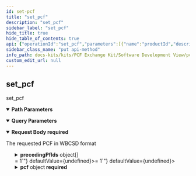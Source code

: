 ```yaml
---
id: set-pcf
title: "set_pcf"
description: "set_pcf"
sidebar_label: "set_pcf"
hide_title: true
hide_table_of_contents: true
api: {"operationId":"set_pcf","parameters":[{"name":"productId","description":"ID of the product/materiual the PCF referring to","example":"SomeProductID","in":"path","required":true,"schema":{"type":"string"}},{"name":"BPN","description":"The caller's Catena-X BusinessPartnerNumber","example":"BPN83456784L","in":"query","required":true,"schema":{"type":"string"}},{"name":"requestId","description":"ID identifying the request call (same as within original PCF request), if the PUT is responing to a call. Can be dismissed in a PCF update call.","example":"X374e9453K","in":"query","required":false,"schema":{"type":"string"}}],"requestBody":{"description":"The requested PCF in WBCSD format","required":true,"content":{"application/json":{"schema":{"description":"A Product (Carbon) Footprint represents the carbon footprint of a product with values as specified in the Catena-X PCF Rulebook in accordance with the WBCSD (World Business Council for Sustainable Development) Pathfinder framework and the technical specifications for PCF Data Exchange (Version 2.0.0) from the WBCSD/ PACT initiative.","type":"object","properties":{"id":{"description":"Mandatory: The product footprint identifier as specified in the Catena-X PCF Rulebook in accordance with the technical specifications for PCF Data Exchange (Version 2.0.0) from the WBCSD (World Business Council for Sustainable Development)/ PACT initiative.","type":"string","pattern":"^[0-9a-fA-F]{8}-[0-9a-fA-F]{4}-[0-9a-fA-F]{4}-[0-9a-fA-F]{4}-[0-9a-fA-F]{12}$"},"specVersion":{"description":"Mandatory: Version of the product footprint data specification as defined in the Catena-X PCF Rulebook in accordance with the technical specifications for PCF Data Exchange (Version 2.0.0) from the WBCSD (World Business Council for Sustainable Development)/ PACT initiative.","type":"string"},"partialFullPcf":{"description":"Mandatory: Indicator for partial or full PCF (Product Carbon Footprint) declaration as specified in the Catena-X PCF Rulebook.","type":"string","enum":["Cradle-to-gate","Cradle-to-grave"]},"precedingPfIds":{"description":"Optional: Set of preceding PCF (Product Carbon Footprint) identifiers without duplicates as specified in the Catena-X PCF Rulebook in accordance with the WBCSD (World Business Council for Sustainable Development) Pathfinder framework and the technical specifications for PCF Data Exchange (Version 2.0.0) from the WBCSD/ PACT initiative. Declared as \"optional\" in WBCSD, needs to be covered by application.","type":"array","items":{"description":"Entity for defining a preceding PCF (Product Carbon Footprint) identifier entity as specified in the Catena-X PCF Rulebook in accordance with the technical specifications for PCF Data Exchange (Version 2.0.0) from the WBCSD (World Business Council for Sustainable Development)/ PACT initiative.","type":"object","properties":{"id":{"description":"Mandatory: The product footprint identifier as specified in the Catena-X PCF Rulebook in accordance with the technical specifications for PCF Data Exchange (Version 2.0.0) from the WBCSD (World Business Council for Sustainable Development)/ PACT initiative.","type":"string","pattern":"^[0-9a-fA-F]{8}-[0-9a-fA-F]{4}-[0-9a-fA-F]{4}-[0-9a-fA-F]{4}-[0-9a-fA-F]{12}$"}},"required":["id"]},"uniqueItems":true,"minItems":1},"version":{"description":"Mandatory: Version of the product (carbon) footprint as specified in the Catena-X PCF Rulebook in accordance with the technical specifications for PCF Data Exchange (Version 2.0.0) from the WBCSD (World Business Council for Sustainable Development)/ PACT initiative. In Catena-X for example set to \"0\" per default.","type":"number","minimum":0},"created":{"description":"Mandatory: Timestamp of the creation of the Product (Carbon) Footprint as specified in the Catena-X PCF Rulebook in accordance with the technical specifications for PCF Data Exchange (Version 2.0.0) from the WBCSD (World Business Council for Sustainable Development)/ PACT initiative.","type":"string","pattern":"-?([1-9][0-9]{3,}|0[0-9]{3})-(0[1-9]|1[0-2])-(0[1-9]|[12][0-9]|3[01])T(([01][0-9]|2[0-3]):[0-5][0-9]:[0-5][0-9](\\.[0-9]+)?|(24:00:00(\\.0+)?))(Z|(\\+|-)((0[0-9]|1[0-3]):[0-5][0-9]|14:00))?"},"extWBCSD_pfStatus":{"description":"Mandatory: Status indicator of a product (carbon) footprint as specified in the technical specifications for PCF Data Exchange (Version 2.0.0) from the WBCSD (World Business Council for Sustainable Development)/ PACT initiative. WBCSD specific extension, in Catena-X for example set to \"Active\" per default.","type":"string","enum":["Active","Deprecated"]},"validityPeriodStart":{"description":"Optional: Start of interval during which the product (carbon) footprint is declared as valid as specified in the Catena-X PCF Rulebook in accordance with the technical specifications for PCF Data Exchange (Version 2.0.0) from the WBCSD (World Business Council for Sustainable Development)/ PACT initiative. If specified, the validity period start must be equal to or greater than the reference period end.","type":"string","pattern":"-?([1-9][0-9]{3,}|0[0-9]{3})-(0[1-9]|1[0-2])-(0[1-9]|[12][0-9]|3[01])T(([01][0-9]|2[0-3]):[0-5][0-9]:[0-5][0-9](\\.[0-9]+)?|(24:00:00(\\.0+)?))(Z|(\\+|-)((0[0-9]|1[0-3]):[0-5][0-9]|14:00))?"},"validityPeriodEnd":{"description":"Optional: End of interval during which the product (carbon) footprint is declared as valid as specified in the Catena-X PCF Rulebook in accordance with the technical specifications for PCF Data Exchange (Version 2.0.0) from the WBCSD (World Business Council for Sustainable Development)/ PACT initiative.","type":"string","pattern":"-?([1-9][0-9]{3,}|0[0-9]{3})-(0[1-9]|1[0-2])-(0[1-9]|[12][0-9]|3[01])T(([01][0-9]|2[0-3]):[0-5][0-9]:[0-5][0-9](\\.[0-9]+)?|(24:00:00(\\.0+)?))(Z|(\\+|-)((0[0-9]|1[0-3]):[0-5][0-9]|14:00))?"},"comment":{"description":"Optional: Additional information and instructions related to the calculation of the product (carbon) footprint as specified in the Catena-X PCF Rulebook in accordance with the technical specifications for PCF Data Exchange (Version 2.0.0) from the WBCSD (World Business Council for Sustainable Development)/ PACT initiative.","type":"string"},"companyName":{"description":"Mandatory: Name of the product (carbon) footprint data owner as specified in the Catena-X PCF Rulebook in accordance with the technical specifications for PCF Data Exchange (Version 2.0.0) from the WBCSD (World Business Council for Sustainable Development)/ PACT initiative.","type":"string","minLength":1},"companyIds":{"description":"Mandatory: Non-empty set of Uniform Resource Names (URN). Each value is supposed to uniquely identify the product (carbon) footprint data owner as specified in the Catena-X PCF Rulebook in accordance with the technical specifications for PCF Data Exchange (Version 2.0.0) from the WBCSD (World Business Council for Sustainable Development)/ PACT initiative.","type":"array","items":{"type":"string","format":"uri","description":"Characteristic for defining a company identifier in context of a product (carbon) footprint as specified in the Catena-X PCF Rulebook in accordance with the technical specifications for PCF Data Exchange (Version 2.0.0) from the WBCSD (World Business Council for Sustainable Development)/ PACT initiative."},"uniqueItems":true,"minItems":1},"productDescription":{"description":"Optional: Free-form description of the product as specified in the Catena-X PCF Rulebook in accordance with the technical specifications for PCF Data Exchange (Version 2.0.0) from the WBCSD (World Business Council for Sustainable Development)/ PACT initiative.","type":"string"},"productIds":{"description":"Mandatory: Non-empty set of product identifiers. Each value is supposed to uniquely identify the product as specified in the Catena-X PCF Rulebook in accordance with the technical specifications for PCF Data Exchange (Version 2.0.0) from the WBCSD (World Business Council for Sustainable Development)/ PACT initiative.","type":"array","items":{"type":"string","format":"uri","description":"Characteristic for defining a product identifier in context of a product (carbon) footprint as specified in the Catena-X PCF Rulebook in accordance with the technical specifications for PCF Data Exchange (Version 2.0.0) from the WBCSD (World Business Council for Sustainable Development)/ PACT initiative."},"uniqueItems":true,"minItems":1},"extWBCSD_productCodeCpc":{"description":"Mandatory: UN (United Nations) Product Classification Code (CPC - Central Classification Code) of a given product as specified the technical specifications for PCF Data Exchange (Version 2.0.0) from the WBCSD (World Business Council for Sustainable Development)/ PACT initiative. WBCSD specific extension, which will probably be declared as \"optional\" in a later WBCSD specification version. In Catena-X for example specified with default value \"011-99000\".","type":"string"},"productName":{"description":"Mandatory: Non-empty trade name of a product as specified in the Catena-X PCF Rulebook in accordance with the technical specifications for PCF Data Exchange (Version 2.0.0) from the WBCSD (World Business Council for Sustainable Development)/ PACT initiative.","type":"string","minLength":1},"pcf":{"description":"A PCF (Product Carbon Footprint) represents the carbon footprint of a product and related data as specified in the Catena-X PCF Rulebook in accordance with the technical specifications for PCF Data Exchange (Version 2.0.0) from the WBCSD (World Business Council for Sustainable Development)/ PACT initiative.","type":"object","properties":{"declaredUnit":{"description":"Mandatory: Unit of analysis of a product in context of the PCF (product carbon footprint) as specified in the Catena-X PCF Rulebook in accordance with the technical specifications for PCF Data Exchange (Version 2.0.0) from the WBCSD (World Business Council for Sustainable Development)/ PACT initiative. In Catena-X for example list of valid units includes \"piece\".","type":"string","enum":["liter","kilogram","cubic meter","kilowatt hour","megajoule","ton kilometer","square meter","piece"]},"unitaryProductAmount":{"description":"Mandatory: Amount of units contained within a product in context of the PCF (Product Carbon Footprint) as specified in the Catena-X PCF Rulebook in accordance with the technical specifications for PCF Data Exchange (Version 2.0.0) from the WBCSD (World Business Council for Sustainable Development)/ PACT initiative.","type":"number","minimum":0,"exclusiveMinimum":true},"productMassPerDeclaredUnit":{"description":"Mandatory: Mass of a product per declared unit in context of the PCF (Product Carbon Footprint) as specified in the Catena-X PCF Rulebook.","type":"number","minimum":0,"exclusiveMinimum":false},"exemptedEmissionsPercent":{"description":"Mandatory: Percentage of emissions excluded from PCF (Product Carbon Footprint) as specified in the Catena-X PCF Rulebook in accordance with the technical specifications for PCF Data Exchange (Version 2.0.0) from the WBCSD (World Business Council for Sustainable Development)/ PACT initiative.","type":"number","maximum":5,"exclusiveMaximum":false,"minimum":0,"exclusiveMinimum":false},"exemptedEmissionsDescription":{"description":"Optional: Rationale behind exclusion of specific PCF (Product Carbon Footprint) emissions as specified in the Catena-X PCF Rulebook in accordance with the technical specifications for PCF Data Exchange (Version 2.0.0) from the WBCSD (World Business Council for Sustainable Development)/ PACT initiative.","type":"string"},"boundaryProcessesDescription":{"description":"Optional: Processes attributable to each lifecycle stage as specified in the Catena-X PCF Rulebook in accordance with the technical specifications for PCF Data Exchange (Version 2.0.0) from the WBCSD (World Business Council for Sustainable Development)/ PACT initiative.","type":"string"},"geographyCountrySubdivision":{"description":"Optional: Subdivision of a country which must be an ISO 3166-2 subdivision code as specified in the Catena-X PCF Rulebook in accordance with the technical specifications for PCF Data Exchange (Version 2.0.0) from the WBCSD (World Business Council for Sustainable Development)/ PACT initiative.","type":"string","pattern":"([A-Z]{2}-[A-Z0-9]{1,3}|)"},"geographyCountry":{"description":"Optional: Two letter country code that must conform to data type ISO 3166CC as specified in the Catena-X PCF Rulebook in accordance with the technical specifications for PCF Data Exchange (Version 2.0.0) from the WBCSD (World Business Council for Sustainable Development)/ PACT initiative.","type":"string","pattern":"([A-Z]{2})"},"geographyRegionOrSubregion":{"description":"Mandatory: Region according to list as specified in the Catena-X PCF Rulebook in accordance with the technical specifications for PCF Data Exchange (Version 2.0.0) from the WBCSD (World Business Council for Sustainable Development)/ PACT initiative.","type":"string","enum":["Africa","Americas","Asia","Europe","Oceania","Australia and New Zealand","Central Asia","Eastern Asia","Eastern Europe","Latin America and the Caribbean","Melanesia","Micronesia","Northern Africa","Northern America","Northern Europe","Polynesia","South-eastern Asia","Southern Asia","Southern Europe","Sub-Saharan Africa","Western Asia","Western Europe","Global"]},"referencePeriodStart":{"description":"Mandatory: Start of time boundary for which a PCF (Product Carbon Footprint) value is considered to be representative as specified in the Catena-X PCF Rulebook in accordance with the technical specifications for PCF Data Exchange (Version 2.0.0) from the WBCSD (World Business Council for Sustainable Development)/ PACT initiative.","type":"string","pattern":"-?([1-9][0-9]{3,}|0[0-9]{3})-(0[1-9]|1[0-2])-(0[1-9]|[12][0-9]|3[01])T(([01][0-9]|2[0-3]):[0-5][0-9]:[0-5][0-9](\\.[0-9]+)?|(24:00:00(\\.0+)?))(Z|(\\+|-)((0[0-9]|1[0-3]):[0-5][0-9]|14:00))?"},"referencePeriodEnd":{"description":"Mandatory: End of time boundary for which a PCF (Product Carbon Footprint) value is considered to be representative as specified in the Catena-X PCF Rulebook in accordance with the technical specifications for PCF Data Exchange (Version 2.0.0) from the WBCSD (World Business Council for Sustainable Development)/ PACT initiative.","type":"string","pattern":"-?([1-9][0-9]{3,}|0[0-9]{3})-(0[1-9]|1[0-2])-(0[1-9]|[12][0-9]|3[01])T(([01][0-9]|2[0-3]):[0-5][0-9]:[0-5][0-9](\\.[0-9]+)?|(24:00:00(\\.0+)?))(Z|(\\+|-)((0[0-9]|1[0-3]):[0-5][0-9]|14:00))?"},"crossSectoralStandardsUsed":{"description":"Mandatory: Discloses the cross-sectoral standards applied for calculating or allocating GHG (Greenhouse Gas) emissions as specified in the Catena-X PCF Rulebook in accordance with the technical specifications for PCF Data Exchange (Version 2.0.0) from the WBCSD (World Business Council for Sustainable Development)/ PACT initiative.","type":"array","items":{"description":"Entity for defining an accounting standard used for product carbon footprint calculation as specified in the Catena-X PCF Rulebook in accordance with the technical specifications for PCF Data Exchange (Version 2.0.0) from the WBCSD (World Business Council for Sustainable Development)/ PACT initiative.","type":"object","properties":{"crossSectoralStandard":{"description":"Mandatory: Discloses a cross-sectoral standard applied for calculating or allocating GHG (Greenhouse Gas) emissions as specified in the Catena-X PCF Rulebook in accordance with the technical specifications for PCF Data Exchange (Version 2.0.0) from the WBCSD (World Business Council for Sustainable Development)/ PACT initiative.","type":"string","enum":["GHG Protocol Product standard","ISO Standard 14067","ISO Standard 14044"]}},"required":["crossSectoralStandard"]}},"productOrSectorSpecificRules":{"description":"Mandatory: Product or sector specific rules applied for calculating or allocating GHG (Greenhouse Gas) emissions, e.g. PCRs (Product Category Rules), including operators or pubishers and according rule names as specified in the Catena-X PCF Rulebook in accordance with the technical specifications for PCF Data Exchange (Version 2.0.0) from the WBCSD (World Business Council for Sustainable Development)/ PACT initiative.","type":"array","items":{"description":"Entity for defining a product or sector specific rule of a product carbon footprint as specified in the Catena-X PCF Rulebook in accordance with the technical specifications for PCF Data Exchange (Version 2.0.0) from the WBCSD (World Business Council for Sustainable Development)/ PACT initiative.","type":"object","properties":{"extWBCSD_operator":{"description":"Mandatory: Operator of PCR (Product Category Rule)/ PSR (Product Specific Rule) as specified in the technical specifications for PCF Data Exchange (Version 2.0.0) from the WBCSD (World Business Council for Sustainable Development)/ PACT initiative. WBCSD specific extension, in Catena-X for example must always be \"Other\".","type":"string","enum":["PEF","EPD International","Other"]},"productOrSectorSpecificRules":{"description":"Mandatory: Product-specific or sector-specific set of rules used for calculating or allocating GHG (Greenhouse Gas) emissions applied from the specified operator as specified in the Catena-X PCF Rulebook in accordance with the technical specifications for PCF Data Exchange (Version 2.0.0) from the WBCSD (World Business Council for Sustainable Development)/ PACT initiative.","type":"array","items":{"description":"Name of a rule applied by a specified operator as specified in the Catena-X PCF Rulebook in accordance with the technical specifications for PCF Data Exchange (Version 2.0.0) from the WBCSD (World Business Council for Sustainable Development)/ PACT initiative.","type":"object","properties":{"ruleName":{"description":"Name of a rule applied by a specific operator as specified in the Catena-X PCF Rulebook in accordance with the technical specifications for PCF Data Exchange (Version 2.0.0) from the WBCSD (World Business Council for Sustainable Development)/ PACT initiative.","type":"string","minLength":1}},"required":["ruleName"]},"uniqueItems":true,"minItems":1},"extWBCSD_otherOperatorName":{"description":"Optional: Other operator of PCR (Product Category Rule)/ PSR (Product Specific Rule) as specified in the technical specifications for PCF Data Exchange (Version 2.0.0) from the WBCSD (World Business Council for Sustainable Development)/ PACT initiative. WBCSD specific extension, in Catena-X for example specified by a default value.","type":"string","minLength":1}},"required":["extWBCSD_operator","productOrSectorSpecificRules"]},"uniqueItems":true},"extWBCSD_characterizationFactors":{"description":"Mandatory: IPCC (Intergovernmental Panel on Climate Change) version of the GWP (Global Warming Potential) characterization factors used for calculating the PCF (Product Carbon Footprint) as specified in the technical specifications for PCF Data Exchange (Version 2.0.0) from the WBCSD (World Business Council for Sustainable Development)/ PACT initiative. WBCSD specific extension, in Catena-X for example specified by default with value \"AR6\".","type":"string","enum":["AR5","AR6"]},"extWBCSD_allocationRulesDescription":{"description":"Optional: Allocation rules used and underlying reasoning in context of a product carbon footprint as specified in the technical specifications for PCF Data Exchange (Version 2.0.0) from the WBCSD (World Business Council for Sustainable Development)/ PACT initiative. WBCSD specific extension, in Catena-X for example specified by default with value \"In accordance with Catena-X PCF Rulebook\".","type":"string"},"extTFS_allocationWasteIncineration":{"description":"Mandatory: Allocation approach used for waste incineration with energy recovery as specified by the TFS (Together For Sustainability) initiative. In Catena-X for example must be specified by value \"cut-off\".","type":"string","enum":["cut-off","reverse cut-off","system expansion"]},"primaryDataShare":{"description":"Mandatory starting 2025: Share of primary data in percent as specified in the Catena-X PCF Rulebook in accordance with the technical specifications for PCF Data Exchange (Version 2.0.0) from the WBCSD (World Business Council for Sustainable Development)/ PACT initiative.","type":"number","maximum":100,"exclusiveMaximum":false,"minimum":0,"exclusiveMinimum":false},"secondaryEmissionFactorSources":{"description":"Mandatory: Emission factors used for the PCF (Product Carbon Footprint) calculation as specified in the Catena-X PCF Rulebook in accordance with the technical specifications for PCF Data Exchange (Version 2.0.0) from the WBCSD (World Business Council for Sustainable Development)/ PACT initiative.","type":"array","items":{"description":"Entitiy for defining an emission factor data source used to calculate a product carbon footprint as specified in the Catena-X PCF Rulebook in accordance with the technical specifications for PCF Data Exchange (Version 2.0.0) from the WBCSD (World Business Council for Sustainable Development)/ PACT initiative.","type":"object","properties":{"secondaryEmissionFactorSource":{"description":"Mandatory: Emission factor data source used to calculate a product carbon footprint as specified in the Catena-X PCF Rulebook in accordance with the technical specifications for PCF Data Exchange (Version 2.0.0) from the WBCSD (World Business Council for Sustainable Development)/ PACT initiative.","type":"string"}},"required":["secondaryEmissionFactorSource"]},"uniqueItems":true},"dataQualityRating":{"description":"Mandatory starting 2025: Quantitative data quality indicators of a PCF (Product Carbon Footprint) as specified in the Catena-X PCF Rulebook in accordance with the technical specifications for PCF Data Exchange (Version 2.0.0) from the WBCSD (World Business Council for Sustainable Development)/ PACT initiative.","type":"object","properties":{"coveragePercent":{"description":"Optional: Percentage of PCF (Product Carbon Footprint) included in the data quality assessment based on the >5% emissions threshold as specified in the Catena-X PCF Rulebook in accordance with the technical specifications for PCF Data Exchange (Version 2.0.0) from the WBCSD (World Business Council for Sustainable Development)/ PACT initiative. In Catena-X for example set to \"100\" per default.","type":"number","maximum":100,"exclusiveMaximum":false,"minimum":0,"exclusiveMinimum":false},"technologicalDQR":{"description":"Mandatory starting 2025: Technological representativeness of the sources used for PCF (Product Carbon Footprint) calculation based on weighted average of all inputs representing >5% of PCF emissions. Specified in the Catena-X PCF Rulebook in accordance with the technical specifications for PCF Data Exchange (Version 2.0.0) from the WBCSD (World Business Council for Sustainable Development)/ PACT initiative.","type":"number","maximum":3,"exclusiveMaximum":false,"minimum":1,"exclusiveMinimum":false},"temporalDQR":{"description":"Mandatory starting 2025: Temporal representativeness of the sources used for PCF (Product Carbon Footprint) calculation based on weighted average of all inputs representing >5% of PCF emissions. Specified in the Catena-X PCF Rulebook in accordance with the technical specifications for PCF Data Exchange (Version 2.0.0) from the WBCSD (World Business Council for Sustainable Development)/ PACT initiative.","type":"number","maximum":3,"exclusiveMaximum":false,"minimum":1,"exclusiveMinimum":false},"geographicalDQR":{"description":"Mandatory starting 2025: Geographical representativeness of the sources used for PCF (Product Carbon Footprint) calculation based on weighted average of all inputs representing >5% of PCF emissions. Specified in the Catena-X PCF Rulebook in accordance with the technical specifications for PCF Data Exchange (Version 2.0.0) from the WBCSD (World Business Council for Sustainable Development)/ PACT initiative.","type":"number","maximum":3,"exclusiveMaximum":false,"minimum":1,"exclusiveMinimum":false},"completenessDQR":{"description":"Mandatory starting 2025: Completeness of the data collected for PCF (Product Carbon Footprint) calculation based on weighted average of all inputs representing >5% of PCF emissions. Specified in the Catena-X PCF Rulebook in accordance with the technical specifications for PCF Data Exchange (Version 2.0.0) from the WBCSD (World Business Council for Sustainable Development)/ PACT initiative.","type":"number","maximum":3,"exclusiveMaximum":false,"minimum":1,"exclusiveMinimum":false},"reliabilityDQR":{"description":"Mandatory starting 2025: Reliability of the data collected for PCF (Product Carbon Footprint) calculation based on weighted average of all inputs representing >5% of PCF emissions. Specified in the Catena-X PCF Rulebook in accordance with the technical specifications for PCF Data Exchange (Version 2.0.0) from the WBCSD (World Business Council for Sustainable Development)/ PACT initiative.","type":"number","maximum":3,"exclusiveMaximum":false,"minimum":1,"exclusiveMinimum":false}}},"extWBCSD_packagingEmissionsIncluded":{"description":"Mandatory: Flag indicating whether packaging emissions are included in a PCF (Product Carbon Footprint) as specified in the technical specifications for PCF Data Exchange (Version 2.0.0) from the WBCSD (World Business Council for Sustainable Development)/ PACT initiative. WBCSD specific extension, in Catena-X for example value is \"TRUE\" per default.","type":"boolean"},"pcfExcludingBiogenic":{"description":"Mandatory: Product carbon footprint of a product excluding biogenic emissions as specified in the Catena-X PCF Rulebook in accordance with the technical specifications for PCF Data Exchange (Version 2.0.0) from the WBCSD (World Business Council for Sustainable Development)/ PACT initiative.","type":"number","minimum":0,"exclusiveMinimum":false},"pcfIncludingBiogenic":{"description":"Mandatory starting 2025: Product carbon footprint of a product including biogenic emissions as specified in the Catena-X PCF Rulebook in accordance with the technical specifications for PCF Data Exchange (Version 2.0.0) from the WBCSD (World Business Council for Sustainable Development)/ PACT initiative. Optional value in current specification version but will be mandatory in future version.","type":"number"},"fossilGhgEmissions":{"description":"Mandatory starting 2025: Emissions from combustion of fossil sources as specified in the Catena-X PCF Rulebook in accordance with the technical specifications for PCF Data Exchange (Version 2.0.0) from the WBCSD (World Business Council for Sustainable Development)/ PACT initiative. Identical to \"pcfExcludingBiogenic\", will be removed in later version.","type":"number","minimum":0,"exclusiveMinimum":false},"biogenicCarbonEmissionsOtherThanCO2":{"description":"Mandatory starting 2025: GWP (Global Warming Potential) of biogenic CO2e-emissions in production phase which contain only GHG (Greenhouse Gas) emissions other than CO2 - excludes biogenic CO2. For specification see Catena-X PCF Rulebook.","type":"number","minimum":0,"exclusiveMinimum":false},"biogenicCarbonWithdrawal":{"description":"Mandatory starting 2025: Biogenic carbon content in the product converted to CO2e as specified in the Catena-X PCF Rulebook in accordance with the technical specifications for PCF Data Exchange (Version 2.0.0) from the WBCSD (World Business Council for Sustainable Development)/ PACT initiative.","type":"number","minimum":0,"exclusiveMinimum":false},"dlucGhgEmissions":{"description":"Mandatory starting 2025: Direct land use change CO2e emissions in context of a product carbon footprint as specified in the Catena-X PCF Rulebook in accordance with the technical specifications for PCF Data Exchange (Version 2.0.0) from the WBCSD (World Business Council for Sustainable Development)/ PACT initiative.","type":"number","minimum":0,"exclusiveMinimum":false},"extTFS_luGhgEmissions":{"description":"Mandatory starting 2025: Land use CO2 emissions in context of a product carbon footprint as specified by the TFS (Together For Sustainability) initiative. TFS specific extension.","type":"number","minimum":0,"exclusiveMinimum":false},"aircraftGhgEmissions":{"description":"Mandatory starting 2025: GHG (Greenhouse Gas) emissions resulting from aircraft engine usage for the transport of the product as specified in the Catena-X PCF Rulebook in accordance with the technical specifications for PCF Data Exchange (Version 2.0.0) from the WBCSD (World Business Council for Sustainable Development)/ PACT initiative.","type":"number","minimum":0,"exclusiveMinimum":false},"extWBCSD_packagingGhgEmissions":{"description":"Optional: Emissions resulting from the packaging of the product as specified in the technical specifications for PCF Data Exchange (Version 2.0.0) from the WBCSD (World Business Council for Sustainable Development)/ PACT initiative. WBCSD specific extension, in Catena-X for example value is zero per default.","type":"number","minimum":0,"exclusiveMinimum":false},"distributionStagePcfExcludingBiogenic":{"description":"Optional: Product carbon footprint for the distribution stage of a product excluding biogenic emissions as specified in the Catena-X PCF Rulebook.","type":"number","minimum":0,"exclusiveMinimum":false},"distributionStagePcfIncludingBiogenic":{"description":"Optional: Product carbon footprint for the distribution stage of a product including biogenic emissions as specified in the Catena-X PCF Rulebook.","type":"number"},"distributionStageFossilGhgEmissions":{"description":"Optional: Emissions from the combustion of fossil sources in the distribution stage as specified in the Catena-X PCF Rulebook.","type":"number","minimum":0,"exclusiveMinimum":false},"distributionStageBiogenicCarbonEmissionsOtherThanCO2":{"description":"Optional: GWP (Global Warming Potential) of biogenic CO2e-emissions in distribution phase which contain only GHG (Greenhouse Gas) emissions other than CO2 ? excludes biogenic CO2. For specification see Catena-X PCF Rulebook.","type":"number","minimum":0,"exclusiveMinimum":false},"distributionStageBiogenicCarbonWithdrawal":{"description":"Optional: GWP (Global Warming Potential) of biogenic CO2-withdrawal in distribution stage (biogenic CO2 contained in the product) as specified in the Catena-X PCF Rulebook.","type":"number","minimum":0,"exclusiveMinimum":false},"extTFS_distributionStageDlucGhgEmissions":{"description":"Optional: Direct land use change CO2 emissions during distribution stage in context of a product carbon footprint as specified in the Catena-X PCF Rulebook. TFS specific extension.","type":"number","minimum":0,"exclusiveMinimum":false},"extTFS_distributionStageLuGhgEmissions":{"description":"Optional: Land use CO2 emissions in context of a product carbon footprint as specified by the TFS (Together For Sustainability) initiative. TFS specific extension.","type":"number","minimum":0,"exclusiveMinimum":false},"carbonContentTotal":{"description":"Mandatory starting 2025: Total carbon content per declared unit in context of a product carbon footprint as specified in the Catena-X PCF Rulebook.","type":"number","minimum":0,"exclusiveMinimum":false},"extWBCSD_fossilCarbonContent":{"description":"Optional: Fossil carbon amount embodied in a product as specified in the technical specifications for PCF Data Exchange (Version 2.0.0) from the WBCSD (World Business Council for Sustainable Development)/ PACT initiative. WBCSD specific extension, in Catena-X for example specified by a calculated value.","type":"number","minimum":0,"exclusiveMinimum":false},"carbonContentBiogenic":{"description":"Mandatory starting 2025: Biogenic carbon amount embodied in a product as specified in the Catena-X PCF Rulebook in accordance with the technical specifications for PCF Data Exchange (Version 2.0.0) from the WBCSD (World Business Council for Sustainable Development)/ PACT initiative.","type":"number","minimum":0,"exclusiveMinimum":false},"distributionStageAircraftGhgEmissions":{"description":"Optional: GHG (Greenhouse Gas) emissions for the distribution stage resulting from aircraft engine usage for the transport of the product as specified in the Catena-X PCF Rulebook in accordance with the technical specifications for PCF Data Exchange (Version 2.0.0) from the WBCSD (World Business Council for Sustainable Development)/ PACT initiative.","type":"number","minimum":0,"exclusiveMinimum":false}},"required":["declaredUnit","unitaryProductAmount","productMassPerDeclaredUnit","exemptedEmissionsPercent","geographyRegionOrSubregion","referencePeriodStart","referencePeriodEnd","crossSectoralStandardsUsed","productOrSectorSpecificRules","extWBCSD_characterizationFactors","extTFS_allocationWasteIncineration","secondaryEmissionFactorSources","extWBCSD_packagingEmissionsIncluded","pcfExcludingBiogenic"]},"pcfLegalStatement":{"description":"Optional: Option for legal statement/ disclaimer as specified in the Catena-X PCF Rulebook.","type":"string"}},"required":["id","specVersion","partialFullPcf","version","created","extWBCSD_pfStatus","companyName","companyIds","productIds","extWBCSD_productCodeCpc","productName","pcf"]}}}},"responses":{"200":{"description":""}},"description":"set_pcf","method":"put","path":"/productIds/{productId}","jsonRequestBodyExample":{"id":"string","specVersion":"string","partialFullPcf":"Cradle-to-gate","precedingPfIds":[{"id":"string"}],"version":0,"created":"string","extWBCSD_pfStatus":"Active","validityPeriodStart":"string","validityPeriodEnd":"string","comment":"string","companyName":"string","companyIds":["string"],"productDescription":"string","productIds":["string"],"extWBCSD_productCodeCpc":"string","productName":"string","pcf":{"declaredUnit":"liter","unitaryProductAmount":0,"productMassPerDeclaredUnit":0,"exemptedEmissionsPercent":0,"exemptedEmissionsDescription":"string","boundaryProcessesDescription":"string","geographyCountrySubdivision":"string","geographyCountry":"string","geographyRegionOrSubregion":"Africa","referencePeriodStart":"string","referencePeriodEnd":"string","crossSectoralStandardsUsed":[{"crossSectoralStandard":"GHG Protocol Product standard"}],"productOrSectorSpecificRules":[{"extWBCSD_operator":"PEF","productOrSectorSpecificRules":[{"ruleName":"string"}],"extWBCSD_otherOperatorName":"string"}],"extWBCSD_characterizationFactors":"AR5","extWBCSD_allocationRulesDescription":"string","extTFS_allocationWasteIncineration":"cut-off","primaryDataShare":0,"secondaryEmissionFactorSources":[{"secondaryEmissionFactorSource":"string"}],"dataQualityRating":{"coveragePercent":0,"technologicalDQR":0,"temporalDQR":0,"geographicalDQR":0,"completenessDQR":0,"reliabilityDQR":0},"extWBCSD_packagingEmissionsIncluded":true,"pcfExcludingBiogenic":0,"pcfIncludingBiogenic":0,"fossilGhgEmissions":0,"biogenicCarbonEmissionsOtherThanCO2":0,"biogenicCarbonWithdrawal":0,"dlucGhgEmissions":0,"extTFS_luGhgEmissions":0,"aircraftGhgEmissions":0,"extWBCSD_packagingGhgEmissions":0,"distributionStagePcfExcludingBiogenic":0,"distributionStagePcfIncludingBiogenic":0,"distributionStageFossilGhgEmissions":0,"distributionStageBiogenicCarbonEmissionsOtherThanCO2":0,"distributionStageBiogenicCarbonWithdrawal":0,"extTFS_distributionStageDlucGhgEmissions":0,"extTFS_distributionStageLuGhgEmissions":0,"carbonContentTotal":0,"extWBCSD_fossilCarbonContent":0,"carbonContentBiogenic":0,"distributionStageAircraftGhgEmissions":0},"pcfLegalStatement":"string"},"info":{"title":"Catena-X-pcf-request-endpoint","version":"1.0.0"},"postman":{"name":"set pcf","description":{"type":"text/plain"},"url":{"path":["productIds",":productId"],"host":["{{baseUrl}}"],"query":[{"disabled":false,"description":{"content":"(Required) The caller's Catena-X BusinessPartnerNumber","type":"text/plain"},"key":"BPN","value":""},{"disabled":false,"description":{"content":"ID identifying the request call (same as within original PCF request), if the PUT is responing to a call. Can be dismissed in a PCF update call.","type":"text/plain"},"key":"requestId","value":""}],"variable":[{"disabled":false,"description":{"content":"(Required) ID of the product/materiual the PCF referring to","type":"text/plain"},"type":"any","value":"","key":"productId"}]},"header":[{"key":"Content-Type","value":"application/json"}],"method":"PUT","body":{"mode":"raw","raw":"\"\"","options":{"raw":{"language":"json"}}}}}
sidebar_class_name: "put api-method"
info_path: docs-kits/kits/PCF Exchange Kit/Software Development View/pcf-exchange-api//catena-x-pcf-request-endpoint
custom_edit_url: null
---
```



## set_pcf



set_pcf

<details style={{"marginBottom":"1rem"}} data-collapsed={false} open={true}><summary style={{}}><strong>Path Parameters</strong></summary><div><ul><ParamsItem className={"paramsItem"} param={{"name":"productId","description":"ID of the product/materiual the PCF referring to","example":"SomeProductID","in":"path","required":true,"schema":{"type":"string"}}}></ParamsItem></ul></div></details><details style={{"marginBottom":"1rem"}} data-collapsed={false} open={true}><summary style={{}}><strong>Query Parameters</strong></summary><div><ul><ParamsItem className={"paramsItem"} param={{"name":"BPN","description":"The caller's Catena-X BusinessPartnerNumber","example":"BPN83456784L","in":"query","required":true,"schema":{"type":"string"}}}></ParamsItem><ParamsItem className={"paramsItem"} param={{"name":"requestId","description":"ID identifying the request call (same as within original PCF request), if the PUT is responing to a call. Can be dismissed in a PCF update call.","example":"X374e9453K","in":"query","required":false,"schema":{"type":"string"}}}></ParamsItem></ul></div></details><MimeTabs><TabItem label={"application/json"} value={"application/json-schema"}><details style={{}} data-collapsed={false} open={true}><summary style={{"textAlign":"left"}}><strong>Request Body</strong><strong style={{"fontSize":"var(--ifm-code-font-size)","color":"var(--openapi-required)"}}> required</strong></summary><div style={{"textAlign":"left","marginLeft":"1rem"}}><div style={{"marginTop":"1rem","marginBottom":"1rem"}}>

The requested PCF in WBCSD format

</div></div><ul style={{"marginLeft":"1rem"}}><SchemaItem collapsible={false} name={"id"} required={true} deprecated={undefined} schemaDescription={"Mandatory: The product footprint identifier as specified in the Catena-X PCF Rulebook in accordance with the technical specifications for PCF Data Exchange (Version 2.0.0) from the WBCSD (World Business Council for Sustainable Development)/ PACT initiative."} schemaName={"string"} qualifierMessage={"**Possible values:** Value must match regular expression `^[0-9a-fA-F]{8}-[0-9a-fA-F]{4}-[0-9a-fA-F]{4}-[0-9a-fA-F]{4}-[0-9a-fA-F]{12}$`"} defaultValue={undefined}></SchemaItem><SchemaItem collapsible={false} name={"specVersion"} required={true} deprecated={undefined} schemaDescription={"Mandatory: Version of the product footprint data specification as defined in the Catena-X PCF Rulebook in accordance with the technical specifications for PCF Data Exchange (Version 2.0.0) from the WBCSD (World Business Council for Sustainable Development)/ PACT initiative."} schemaName={"string"} qualifierMessage={undefined} defaultValue={undefined}></SchemaItem><SchemaItem collapsible={false} name={"partialFullPcf"} required={true} deprecated={undefined} schemaDescription={"Mandatory: Indicator for partial or full PCF (Product Carbon Footprint) declaration as specified in the Catena-X PCF Rulebook."} schemaName={"string"} qualifierMessage={"**Possible values:** [`Cradle-to-gate`, `Cradle-to-grave`]"} defaultValue={undefined}></SchemaItem><SchemaItem collapsible={true} className={"schemaItem"}><details style={{}}><summary style={{}}><strong>precedingPfIds</strong><span style={{"opacity":"0.6"}}> object[]</span></summary><div style={{"marginLeft":"1rem"}}><div style={{"marginTop":".5rem","marginBottom":".5rem"}}>

**Possible values:** `>= 1`

</div><div style={{"marginTop":".5rem","marginBottom":".5rem"}}>

Optional: Set of preceding PCF (Product Carbon Footprint) identifiers without duplicates as specified in the Catena-X PCF Rulebook in accordance with the WBCSD (World Business Council for Sustainable Development) Pathfinder framework and the technical specifications for PCF Data Exchange (Version 2.0.0) from the WBCSD/ PACT initiative. Declared as "optional" in WBCSD, needs to be covered by application.

</div><SchemaItem collapsible={false} name={"id"} required={true} deprecated={undefined} schemaDescription={"Mandatory: The product footprint identifier as specified in the Catena-X PCF Rulebook in accordance with the technical specifications for PCF Data Exchange (Version 2.0.0) from the WBCSD (World Business Council for Sustainable Development)/ PACT initiative."} schemaName={"string"} qualifierMessage={"**Possible values:** Value must match regular expression `^[0-9a-fA-F]{8}-[0-9a-fA-F]{4}-[0-9a-fA-F]{4}-[0-9a-fA-F]{4}-[0-9a-fA-F]{12}$`"} defaultValue={undefined}></SchemaItem></div></details></SchemaItem><SchemaItem collapsible={false} name={"version"} required={true} deprecated={undefined} schemaDescription={"Mandatory: Version of the product (carbon) footprint as specified in the Catena-X PCF Rulebook in accordance with the technical specifications for PCF Data Exchange (Version 2.0.0) from the WBCSD (World Business Council for Sustainable Development)/ PACT initiative. In Catena-X for example set to \"0\" per default."} schemaName={"number"} qualifierMessage={undefined} defaultValue={undefined}></SchemaItem><SchemaItem collapsible={false} name={"created"} required={true} deprecated={undefined} schemaDescription={"Mandatory: Timestamp of the creation of the Product (Carbon) Footprint as specified in the Catena-X PCF Rulebook in accordance with the technical specifications for PCF Data Exchange (Version 2.0.0) from the WBCSD (World Business Council for Sustainable Development)/ PACT initiative."} schemaName={"string"} qualifierMessage={"**Possible values:** Value must match regular expression `-?([1-9][0-9]{3,}|0[0-9]{3})-(0[1-9]|1[0-2])-(0[1-9]|[12][0-9]|3[01])T(([01][0-9]|2[0-3]):[0-5][0-9]:[0-5][0-9](\\.[0-9]+)?|(24:00:00(\\.0+)?))(Z|(\\+|-)((0[0-9]|1[0-3]):[0-5][0-9]|14:00))?`"} defaultValue={undefined}></SchemaItem><SchemaItem collapsible={false} name={"extWBCSD_pfStatus"} required={true} deprecated={undefined} schemaDescription={"Mandatory: Status indicator of a product (carbon) footprint as specified in the technical specifications for PCF Data Exchange (Version 2.0.0) from the WBCSD (World Business Council for Sustainable Development)/ PACT initiative. WBCSD specific extension, in Catena-X for example set to \"Active\" per default."} schemaName={"string"} qualifierMessage={"**Possible values:** [`Active`, `Deprecated`]"} defaultValue={undefined}></SchemaItem><SchemaItem collapsible={false} name={"validityPeriodStart"} required={false} deprecated={undefined} schemaDescription={"Optional: Start of interval during which the product (carbon) footprint is declared as valid as specified in the Catena-X PCF Rulebook in accordance with the technical specifications for PCF Data Exchange (Version 2.0.0) from the WBCSD (World Business Council for Sustainable Development)/ PACT initiative. If specified, the validity period start must be equal to or greater than the reference period end."} schemaName={"string"} qualifierMessage={"**Possible values:** Value must match regular expression `-?([1-9][0-9]{3,}|0[0-9]{3})-(0[1-9]|1[0-2])-(0[1-9]|[12][0-9]|3[01])T(([01][0-9]|2[0-3]):[0-5][0-9]:[0-5][0-9](\\.[0-9]+)?|(24:00:00(\\.0+)?))(Z|(\\+|-)((0[0-9]|1[0-3]):[0-5][0-9]|14:00))?`"} defaultValue={undefined}></SchemaItem><SchemaItem collapsible={false} name={"validityPeriodEnd"} required={false} deprecated={undefined} schemaDescription={"Optional: End of interval during which the product (carbon) footprint is declared as valid as specified in the Catena-X PCF Rulebook in accordance with the technical specifications for PCF Data Exchange (Version 2.0.0) from the WBCSD (World Business Council for Sustainable Development)/ PACT initiative."} schemaName={"string"} qualifierMessage={"**Possible values:** Value must match regular expression `-?([1-9][0-9]{3,}|0[0-9]{3})-(0[1-9]|1[0-2])-(0[1-9]|[12][0-9]|3[01])T(([01][0-9]|2[0-3]):[0-5][0-9]:[0-5][0-9](\\.[0-9]+)?|(24:00:00(\\.0+)?))(Z|(\\+|-)((0[0-9]|1[0-3]):[0-5][0-9]|14:00))?`"} defaultValue={undefined}></SchemaItem><SchemaItem collapsible={false} name={"comment"} required={false} deprecated={undefined} schemaDescription={"Optional: Additional information and instructions related to the calculation of the product (carbon) footprint as specified in the Catena-X PCF Rulebook in accordance with the technical specifications for PCF Data Exchange (Version 2.0.0) from the WBCSD (World Business Council for Sustainable Development)/ PACT initiative."} schemaName={"string"} qualifierMessage={undefined} defaultValue={undefined}></SchemaItem><SchemaItem collapsible={false} name={"companyName"} required={true} deprecated={undefined} schemaDescription={"Mandatory: Name of the product (carbon) footprint data owner as specified in the Catena-X PCF Rulebook in accordance with the technical specifications for PCF Data Exchange (Version 2.0.0) from the WBCSD (World Business Council for Sustainable Development)/ PACT initiative."} schemaName={"string"} qualifierMessage={"**Possible values:** `non-empty`"} defaultValue={undefined}></SchemaItem><SchemaItem collapsible={false} name={"companyIds"} required={true} deprecated={undefined} schemaDescription={"Mandatory: Non-empty set of Uniform Resource Names (URN). Each value is supposed to uniquely identify the product (carbon) footprint data owner as specified in the Catena-X PCF Rulebook in accordance with the technical specifications for PCF Data Exchange (Version 2.0.0) from the WBCSD (World Business Council for Sustainable Development)/ PACT initiative."} schemaName={"uri[]"} qualifierMessage={"**Possible values:** `>= 1`"} defaultValue={undefined}></SchemaItem><SchemaItem collapsible={false} name={"productDescription"} required={false} deprecated={undefined} schemaDescription={"Optional: Free-form description of the product as specified in the Catena-X PCF Rulebook in accordance with the technical specifications for PCF Data Exchange (Version 2.0.0) from the WBCSD (World Business Council for Sustainable Development)/ PACT initiative."} schemaName={"string"} qualifierMessage={undefined} defaultValue={undefined}></SchemaItem><SchemaItem collapsible={false} name={"productIds"} required={true} deprecated={undefined} schemaDescription={"Mandatory: Non-empty set of product identifiers. Each value is supposed to uniquely identify the product as specified in the Catena-X PCF Rulebook in accordance with the technical specifications for PCF Data Exchange (Version 2.0.0) from the WBCSD (World Business Council for Sustainable Development)/ PACT initiative."} schemaName={"uri[]"} qualifierMessage={"**Possible values:** `>= 1`"} defaultValue={undefined}></SchemaItem><SchemaItem collapsible={false} name={"extWBCSD_productCodeCpc"} required={true} deprecated={undefined} schemaDescription={"Mandatory: UN (United Nations) Product Classification Code (CPC - Central Classification Code) of a given product as specified the technical specifications for PCF Data Exchange (Version 2.0.0) from the WBCSD (World Business Council for Sustainable Development)/ PACT initiative. WBCSD specific extension, which will probably be declared as \"optional\" in a later WBCSD specification version. In Catena-X for example specified with default value \"011-99000\"."} schemaName={"string"} qualifierMessage={undefined} defaultValue={undefined}></SchemaItem><SchemaItem collapsible={false} name={"productName"} required={true} deprecated={undefined} schemaDescription={"Mandatory: Non-empty trade name of a product as specified in the Catena-X PCF Rulebook in accordance with the technical specifications for PCF Data Exchange (Version 2.0.0) from the WBCSD (World Business Council for Sustainable Development)/ PACT initiative."} schemaName={"string"} qualifierMessage={"**Possible values:** `non-empty`"} defaultValue={undefined}></SchemaItem><SchemaItem collapsible={true} className={"schemaItem"}><details style={{}}><summary style={{}}><strong>pcf</strong><span style={{"opacity":"0.6"}}> object</span><strong style={{"fontSize":"var(--ifm-code-font-size)","color":"var(--openapi-required)"}}> required</strong></summary><div style={{"marginLeft":"1rem"}}><div style={{"marginTop":".5rem","marginBottom":".5rem"}}>

A PCF (Product Carbon Footprint) represents the carbon footprint of a product and related data as specified in the Catena-X PCF Rulebook in accordance with the technical specifications for PCF Data Exchange (Version 2.0.0) from the WBCSD (World Business Council for Sustainable Development)/ PACT initiative.

</div><SchemaItem collapsible={false} name={"declaredUnit"} required={true} deprecated={undefined} schemaDescription={"Mandatory: Unit of analysis of a product in context of the PCF (product carbon footprint) as specified in the Catena-X PCF Rulebook in accordance with the technical specifications for PCF Data Exchange (Version 2.0.0) from the WBCSD (World Business Council for Sustainable Development)/ PACT initiative. In Catena-X for example list of valid units includes \"piece\"."} schemaName={"string"} qualifierMessage={"**Possible values:** [`liter`, `kilogram`, `cubic meter`, `kilowatt hour`, `megajoule`, `ton kilometer`, `square meter`, `piece`]"} defaultValue={undefined}></SchemaItem><SchemaItem collapsible={false} name={"unitaryProductAmount"} required={true} deprecated={undefined} schemaDescription={"Mandatory: Amount of units contained within a product in context of the PCF (Product Carbon Footprint) as specified in the Catena-X PCF Rulebook in accordance with the technical specifications for PCF Data Exchange (Version 2.0.0) from the WBCSD (World Business Council for Sustainable Development)/ PACT initiative."} schemaName={"number"} qualifierMessage={undefined} defaultValue={undefined}></SchemaItem><SchemaItem collapsible={false} name={"productMassPerDeclaredUnit"} required={true} deprecated={undefined} schemaDescription={"Mandatory: Mass of a product per declared unit in context of the PCF (Product Carbon Footprint) as specified in the Catena-X PCF Rulebook."} schemaName={"number"} qualifierMessage={undefined} defaultValue={undefined}></SchemaItem><SchemaItem collapsible={false} name={"exemptedEmissionsPercent"} required={true} deprecated={undefined} schemaDescription={"Mandatory: Percentage of emissions excluded from PCF (Product Carbon Footprint) as specified in the Catena-X PCF Rulebook in accordance with the technical specifications for PCF Data Exchange (Version 2.0.0) from the WBCSD (World Business Council for Sustainable Development)/ PACT initiative."} schemaName={"number"} qualifierMessage={"**Possible values:** `<= 5`"} defaultValue={undefined}></SchemaItem><SchemaItem collapsible={false} name={"exemptedEmissionsDescription"} required={false} deprecated={undefined} schemaDescription={"Optional: Rationale behind exclusion of specific PCF (Product Carbon Footprint) emissions as specified in the Catena-X PCF Rulebook in accordance with the technical specifications for PCF Data Exchange (Version 2.0.0) from the WBCSD (World Business Council for Sustainable Development)/ PACT initiative."} schemaName={"string"} qualifierMessage={undefined} defaultValue={undefined}></SchemaItem><SchemaItem collapsible={false} name={"boundaryProcessesDescription"} required={false} deprecated={undefined} schemaDescription={"Optional: Processes attributable to each lifecycle stage as specified in the Catena-X PCF Rulebook in accordance with the technical specifications for PCF Data Exchange (Version 2.0.0) from the WBCSD (World Business Council for Sustainable Development)/ PACT initiative."} schemaName={"string"} qualifierMessage={undefined} defaultValue={undefined}></SchemaItem><SchemaItem collapsible={false} name={"geographyCountrySubdivision"} required={false} deprecated={undefined} schemaDescription={"Optional: Subdivision of a country which must be an ISO 3166-2 subdivision code as specified in the Catena-X PCF Rulebook in accordance with the technical specifications for PCF Data Exchange (Version 2.0.0) from the WBCSD (World Business Council for Sustainable Development)/ PACT initiative."} schemaName={"string"} qualifierMessage={"**Possible values:** Value must match regular expression `([A-Z]{2}-[A-Z0-9]{1,3}|)`"} defaultValue={undefined}></SchemaItem><SchemaItem collapsible={false} name={"geographyCountry"} required={false} deprecated={undefined} schemaDescription={"Optional: Two letter country code that must conform to data type ISO 3166CC as specified in the Catena-X PCF Rulebook in accordance with the technical specifications for PCF Data Exchange (Version 2.0.0) from the WBCSD (World Business Council for Sustainable Development)/ PACT initiative."} schemaName={"string"} qualifierMessage={"**Possible values:** Value must match regular expression `([A-Z]{2})`"} defaultValue={undefined}></SchemaItem><SchemaItem collapsible={false} name={"geographyRegionOrSubregion"} required={true} deprecated={undefined} schemaDescription={"Mandatory: Region according to list as specified in the Catena-X PCF Rulebook in accordance with the technical specifications for PCF Data Exchange (Version 2.0.0) from the WBCSD (World Business Council for Sustainable Development)/ PACT initiative."} schemaName={"string"} qualifierMessage={"**Possible values:** [`Africa`, `Americas`, `Asia`, `Europe`, `Oceania`, `Australia and New Zealand`, `Central Asia`, `Eastern Asia`, `Eastern Europe`, `Latin America and the Caribbean`, `Melanesia`, `Micronesia`, `Northern Africa`, `Northern America`, `Northern Europe`, `Polynesia`, `South-eastern Asia`, `Southern Asia`, `Southern Europe`, `Sub-Saharan Africa`, `Western Asia`, `Western Europe`, `Global`]"} defaultValue={undefined}></SchemaItem><SchemaItem collapsible={false} name={"referencePeriodStart"} required={true} deprecated={undefined} schemaDescription={"Mandatory: Start of time boundary for which a PCF (Product Carbon Footprint) value is considered to be representative as specified in the Catena-X PCF Rulebook in accordance with the technical specifications for PCF Data Exchange (Version 2.0.0) from the WBCSD (World Business Council for Sustainable Development)/ PACT initiative."} schemaName={"string"} qualifierMessage={"**Possible values:** Value must match regular expression `-?([1-9][0-9]{3,}|0[0-9]{3})-(0[1-9]|1[0-2])-(0[1-9]|[12][0-9]|3[01])T(([01][0-9]|2[0-3]):[0-5][0-9]:[0-5][0-9](\\.[0-9]+)?|(24:00:00(\\.0+)?))(Z|(\\+|-)((0[0-9]|1[0-3]):[0-5][0-9]|14:00))?`"} defaultValue={undefined}></SchemaItem><SchemaItem collapsible={false} name={"referencePeriodEnd"} required={true} deprecated={undefined} schemaDescription={"Mandatory: End of time boundary for which a PCF (Product Carbon Footprint) value is considered to be representative as specified in the Catena-X PCF Rulebook in accordance with the technical specifications for PCF Data Exchange (Version 2.0.0) from the WBCSD (World Business Council for Sustainable Development)/ PACT initiative."} schemaName={"string"} qualifierMessage={"**Possible values:** Value must match regular expression `-?([1-9][0-9]{3,}|0[0-9]{3})-(0[1-9]|1[0-2])-(0[1-9]|[12][0-9]|3[01])T(([01][0-9]|2[0-3]):[0-5][0-9]:[0-5][0-9](\\.[0-9]+)?|(24:00:00(\\.0+)?))(Z|(\\+|-)((0[0-9]|1[0-3]):[0-5][0-9]|14:00))?`"} defaultValue={undefined}></SchemaItem><SchemaItem collapsible={true} className={"schemaItem"}><details style={{}}><summary style={{}}><strong>crossSectoralStandardsUsed</strong><span style={{"opacity":"0.6"}}> object[]</span><strong style={{"fontSize":"var(--ifm-code-font-size)","color":"var(--openapi-required)"}}> required</strong></summary><div style={{"marginLeft":"1rem"}}><div style={{"marginTop":".5rem","marginBottom":".5rem"}}>

Mandatory: Discloses the cross-sectoral standards applied for calculating or allocating GHG (Greenhouse Gas) emissions as specified in the Catena-X PCF Rulebook in accordance with the technical specifications for PCF Data Exchange (Version 2.0.0) from the WBCSD (World Business Council for Sustainable Development)/ PACT initiative.

</div><SchemaItem collapsible={false} name={"crossSectoralStandard"} required={true} deprecated={undefined} schemaDescription={"Mandatory: Discloses a cross-sectoral standard applied for calculating or allocating GHG (Greenhouse Gas) emissions as specified in the Catena-X PCF Rulebook in accordance with the technical specifications for PCF Data Exchange (Version 2.0.0) from the WBCSD (World Business Council for Sustainable Development)/ PACT initiative."} schemaName={"string"} qualifierMessage={"**Possible values:** [`GHG Protocol Product standard`, `ISO Standard 14067`, `ISO Standard 14044`]"} defaultValue={undefined}></SchemaItem></div></details></SchemaItem><SchemaItem collapsible={true} className={"schemaItem"}><details style={{}}><summary style={{}}><strong>productOrSectorSpecificRules</strong><span style={{"opacity":"0.6"}}> object[]</span><strong style={{"fontSize":"var(--ifm-code-font-size)","color":"var(--openapi-required)"}}> required</strong></summary><div style={{"marginLeft":"1rem"}}><div style={{"marginTop":".5rem","marginBottom":".5rem"}}>

Mandatory: Product or sector specific rules applied for calculating or allocating GHG (Greenhouse Gas) emissions, e.g. PCRs (Product Category Rules), including operators or pubishers and according rule names as specified in the Catena-X PCF Rulebook in accordance with the technical specifications for PCF Data Exchange (Version 2.0.0) from the WBCSD (World Business Council for Sustainable Development)/ PACT initiative.

</div><SchemaItem collapsible={false} name={"extWBCSD_operator"} required={true} deprecated={undefined} schemaDescription={"Mandatory: Operator of PCR (Product Category Rule)/ PSR (Product Specific Rule) as specified in the technical specifications for PCF Data Exchange (Version 2.0.0) from the WBCSD (World Business Council for Sustainable Development)/ PACT initiative. WBCSD specific extension, in Catena-X for example must always be \"Other\"."} schemaName={"string"} qualifierMessage={"**Possible values:** [`PEF`, `EPD International`, `Other`]"} defaultValue={undefined}></SchemaItem><SchemaItem collapsible={true} className={"schemaItem"}><details style={{}}><summary style={{}}><strong>productOrSectorSpecificRules</strong><span style={{"opacity":"0.6"}}> object[]</span><strong style={{"fontSize":"var(--ifm-code-font-size)","color":"var(--openapi-required)"}}> required</strong></summary><div style={{"marginLeft":"1rem"}}><div style={{"marginTop":".5rem","marginBottom":".5rem"}}>

**Possible values:** `>= 1`

</div><div style={{"marginTop":".5rem","marginBottom":".5rem"}}>

Mandatory: Product-specific or sector-specific set of rules used for calculating or allocating GHG (Greenhouse Gas) emissions applied from the specified operator as specified in the Catena-X PCF Rulebook in accordance with the technical specifications for PCF Data Exchange (Version 2.0.0) from the WBCSD (World Business Council for Sustainable Development)/ PACT initiative.

</div><SchemaItem collapsible={false} name={"ruleName"} required={true} deprecated={undefined} schemaDescription={"Name of a rule applied by a specific operator as specified in the Catena-X PCF Rulebook in accordance with the technical specifications for PCF Data Exchange (Version 2.0.0) from the WBCSD (World Business Council for Sustainable Development)/ PACT initiative."} schemaName={"string"} qualifierMessage={"**Possible values:** `non-empty`"} defaultValue={undefined}></SchemaItem></div></details></SchemaItem><SchemaItem collapsible={false} name={"extWBCSD_otherOperatorName"} required={false} deprecated={undefined} schemaDescription={"Optional: Other operator of PCR (Product Category Rule)/ PSR (Product Specific Rule) as specified in the technical specifications for PCF Data Exchange (Version 2.0.0) from the WBCSD (World Business Council for Sustainable Development)/ PACT initiative. WBCSD specific extension, in Catena-X for example specified by a default value."} schemaName={"string"} qualifierMessage={"**Possible values:** `non-empty`"} defaultValue={undefined}></SchemaItem></div></details></SchemaItem><SchemaItem collapsible={false} name={"extWBCSD_characterizationFactors"} required={true} deprecated={undefined} schemaDescription={"Mandatory: IPCC (Intergovernmental Panel on Climate Change) version of the GWP (Global Warming Potential) characterization factors used for calculating the PCF (Product Carbon Footprint) as specified in the technical specifications for PCF Data Exchange (Version 2.0.0) from the WBCSD (World Business Council for Sustainable Development)/ PACT initiative. WBCSD specific extension, in Catena-X for example specified by default with value \"AR6\"."} schemaName={"string"} qualifierMessage={"**Possible values:** [`AR5`, `AR6`]"} defaultValue={undefined}></SchemaItem><SchemaItem collapsible={false} name={"extWBCSD_allocationRulesDescription"} required={false} deprecated={undefined} schemaDescription={"Optional: Allocation rules used and underlying reasoning in context of a product carbon footprint as specified in the technical specifications for PCF Data Exchange (Version 2.0.0) from the WBCSD (World Business Council for Sustainable Development)/ PACT initiative. WBCSD specific extension, in Catena-X for example specified by default with value \"In accordance with Catena-X PCF Rulebook\"."} schemaName={"string"} qualifierMessage={undefined} defaultValue={undefined}></SchemaItem><SchemaItem collapsible={false} name={"extTFS_allocationWasteIncineration"} required={true} deprecated={undefined} schemaDescription={"Mandatory: Allocation approach used for waste incineration with energy recovery as specified by the TFS (Together For Sustainability) initiative. In Catena-X for example must be specified by value \"cut-off\"."} schemaName={"string"} qualifierMessage={"**Possible values:** [`cut-off`, `reverse cut-off`, `system expansion`]"} defaultValue={undefined}></SchemaItem><SchemaItem collapsible={false} name={"primaryDataShare"} required={false} deprecated={undefined} schemaDescription={"Mandatory starting 2025: Share of primary data in percent as specified in the Catena-X PCF Rulebook in accordance with the technical specifications for PCF Data Exchange (Version 2.0.0) from the WBCSD (World Business Council for Sustainable Development)/ PACT initiative."} schemaName={"number"} qualifierMessage={"**Possible values:** `<= 100`"} defaultValue={undefined}></SchemaItem><SchemaItem collapsible={true} className={"schemaItem"}><details style={{}}><summary style={{}}><strong>secondaryEmissionFactorSources</strong><span style={{"opacity":"0.6"}}> object[]</span><strong style={{"fontSize":"var(--ifm-code-font-size)","color":"var(--openapi-required)"}}> required</strong></summary><div style={{"marginLeft":"1rem"}}><div style={{"marginTop":".5rem","marginBottom":".5rem"}}>

Mandatory: Emission factors used for the PCF (Product Carbon Footprint) calculation as specified in the Catena-X PCF Rulebook in accordance with the technical specifications for PCF Data Exchange (Version 2.0.0) from the WBCSD (World Business Council for Sustainable Development)/ PACT initiative.

</div><SchemaItem collapsible={false} name={"secondaryEmissionFactorSource"} required={true} deprecated={undefined} schemaDescription={"Mandatory: Emission factor data source used to calculate a product carbon footprint as specified in the Catena-X PCF Rulebook in accordance with the technical specifications for PCF Data Exchange (Version 2.0.0) from the WBCSD (World Business Council for Sustainable Development)/ PACT initiative."} schemaName={"string"} qualifierMessage={undefined} defaultValue={undefined}></SchemaItem></div></details></SchemaItem><SchemaItem collapsible={true} className={"schemaItem"}><details style={{}}><summary style={{}}><strong>dataQualityRating</strong><span style={{"opacity":"0.6"}}> object</span></summary><div style={{"marginLeft":"1rem"}}><div style={{"marginTop":".5rem","marginBottom":".5rem"}}>

Mandatory starting 2025: Quantitative data quality indicators of a PCF (Product Carbon Footprint) as specified in the Catena-X PCF Rulebook in accordance with the technical specifications for PCF Data Exchange (Version 2.0.0) from the WBCSD (World Business Council for Sustainable Development)/ PACT initiative.

</div><SchemaItem collapsible={false} name={"coveragePercent"} required={false} deprecated={undefined} schemaDescription={"Optional: Percentage of PCF (Product Carbon Footprint) included in the data quality assessment based on the >5% emissions threshold as specified in the Catena-X PCF Rulebook in accordance with the technical specifications for PCF Data Exchange (Version 2.0.0) from the WBCSD (World Business Council for Sustainable Development)/ PACT initiative. In Catena-X for example set to \"100\" per default."} schemaName={"number"} qualifierMessage={"**Possible values:** `<= 100`"} defaultValue={undefined}></SchemaItem><SchemaItem collapsible={false} name={"technologicalDQR"} required={false} deprecated={undefined} schemaDescription={"Mandatory starting 2025: Technological representativeness of the sources used for PCF (Product Carbon Footprint) calculation based on weighted average of all inputs representing >5% of PCF emissions. Specified in the Catena-X PCF Rulebook in accordance with the technical specifications for PCF Data Exchange (Version 2.0.0) from the WBCSD (World Business Council for Sustainable Development)/ PACT initiative."} schemaName={"number"} qualifierMessage={"**Possible values:** `>= 1` and `<= 3`"} defaultValue={undefined}></SchemaItem><SchemaItem collapsible={false} name={"temporalDQR"} required={false} deprecated={undefined} schemaDescription={"Mandatory starting 2025: Temporal representativeness of the sources used for PCF (Product Carbon Footprint) calculation based on weighted average of all inputs representing >5% of PCF emissions. Specified in the Catena-X PCF Rulebook in accordance with the technical specifications for PCF Data Exchange (Version 2.0.0) from the WBCSD (World Business Council for Sustainable Development)/ PACT initiative."} schemaName={"number"} qualifierMessage={"**Possible values:** `>= 1` and `<= 3`"} defaultValue={undefined}></SchemaItem><SchemaItem collapsible={false} name={"geographicalDQR"} required={false} deprecated={undefined} schemaDescription={"Mandatory starting 2025: Geographical representativeness of the sources used for PCF (Product Carbon Footprint) calculation based on weighted average of all inputs representing >5% of PCF emissions. Specified in the Catena-X PCF Rulebook in accordance with the technical specifications for PCF Data Exchange (Version 2.0.0) from the WBCSD (World Business Council for Sustainable Development)/ PACT initiative."} schemaName={"number"} qualifierMessage={"**Possible values:** `>= 1` and `<= 3`"} defaultValue={undefined}></SchemaItem><SchemaItem collapsible={false} name={"completenessDQR"} required={false} deprecated={undefined} schemaDescription={"Mandatory starting 2025: Completeness of the data collected for PCF (Product Carbon Footprint) calculation based on weighted average of all inputs representing >5% of PCF emissions. Specified in the Catena-X PCF Rulebook in accordance with the technical specifications for PCF Data Exchange (Version 2.0.0) from the WBCSD (World Business Council for Sustainable Development)/ PACT initiative."} schemaName={"number"} qualifierMessage={"**Possible values:** `>= 1` and `<= 3`"} defaultValue={undefined}></SchemaItem><SchemaItem collapsible={false} name={"reliabilityDQR"} required={false} deprecated={undefined} schemaDescription={"Mandatory starting 2025: Reliability of the data collected for PCF (Product Carbon Footprint) calculation based on weighted average of all inputs representing >5% of PCF emissions. Specified in the Catena-X PCF Rulebook in accordance with the technical specifications for PCF Data Exchange (Version 2.0.0) from the WBCSD (World Business Council for Sustainable Development)/ PACT initiative."} schemaName={"number"} qualifierMessage={"**Possible values:** `>= 1` and `<= 3`"} defaultValue={undefined}></SchemaItem></div></details></SchemaItem><SchemaItem collapsible={false} name={"extWBCSD_packagingEmissionsIncluded"} required={true} deprecated={undefined} schemaDescription={"Mandatory: Flag indicating whether packaging emissions are included in a PCF (Product Carbon Footprint) as specified in the technical specifications for PCF Data Exchange (Version 2.0.0) from the WBCSD (World Business Council for Sustainable Development)/ PACT initiative. WBCSD specific extension, in Catena-X for example value is \"TRUE\" per default."} schemaName={"boolean"} qualifierMessage={undefined} defaultValue={undefined}></SchemaItem><SchemaItem collapsible={false} name={"pcfExcludingBiogenic"} required={true} deprecated={undefined} schemaDescription={"Mandatory: Product carbon footprint of a product excluding biogenic emissions as specified in the Catena-X PCF Rulebook in accordance with the technical specifications for PCF Data Exchange (Version 2.0.0) from the WBCSD (World Business Council for Sustainable Development)/ PACT initiative."} schemaName={"number"} qualifierMessage={undefined} defaultValue={undefined}></SchemaItem><SchemaItem collapsible={false} name={"pcfIncludingBiogenic"} required={false} deprecated={undefined} schemaDescription={"Mandatory starting 2025: Product carbon footprint of a product including biogenic emissions as specified in the Catena-X PCF Rulebook in accordance with the technical specifications for PCF Data Exchange (Version 2.0.0) from the WBCSD (World Business Council for Sustainable Development)/ PACT initiative. Optional value in current specification version but will be mandatory in future version."} schemaName={"number"} qualifierMessage={undefined} defaultValue={undefined}></SchemaItem><SchemaItem collapsible={false} name={"fossilGhgEmissions"} required={false} deprecated={undefined} schemaDescription={"Mandatory starting 2025: Emissions from combustion of fossil sources as specified in the Catena-X PCF Rulebook in accordance with the technical specifications for PCF Data Exchange (Version 2.0.0) from the WBCSD (World Business Council for Sustainable Development)/ PACT initiative. Identical to \"pcfExcludingBiogenic\", will be removed in later version."} schemaName={"number"} qualifierMessage={undefined} defaultValue={undefined}></SchemaItem><SchemaItem collapsible={false} name={"biogenicCarbonEmissionsOtherThanCO2"} required={false} deprecated={undefined} schemaDescription={"Mandatory starting 2025: GWP (Global Warming Potential) of biogenic CO2e-emissions in production phase which contain only GHG (Greenhouse Gas) emissions other than CO2 - excludes biogenic CO2. For specification see Catena-X PCF Rulebook."} schemaName={"number"} qualifierMessage={undefined} defaultValue={undefined}></SchemaItem><SchemaItem collapsible={false} name={"biogenicCarbonWithdrawal"} required={false} deprecated={undefined} schemaDescription={"Mandatory starting 2025: Biogenic carbon content in the product converted to CO2e as specified in the Catena-X PCF Rulebook in accordance with the technical specifications for PCF Data Exchange (Version 2.0.0) from the WBCSD (World Business Council for Sustainable Development)/ PACT initiative."} schemaName={"number"} qualifierMessage={undefined} defaultValue={undefined}></SchemaItem><SchemaItem collapsible={false} name={"dlucGhgEmissions"} required={false} deprecated={undefined} schemaDescription={"Mandatory starting 2025: Direct land use change CO2e emissions in context of a product carbon footprint as specified in the Catena-X PCF Rulebook in accordance with the technical specifications for PCF Data Exchange (Version 2.0.0) from the WBCSD (World Business Council for Sustainable Development)/ PACT initiative."} schemaName={"number"} qualifierMessage={undefined} defaultValue={undefined}></SchemaItem><SchemaItem collapsible={false} name={"extTFS_luGhgEmissions"} required={false} deprecated={undefined} schemaDescription={"Mandatory starting 2025: Land use CO2 emissions in context of a product carbon footprint as specified by the TFS (Together For Sustainability) initiative. TFS specific extension."} schemaName={"number"} qualifierMessage={undefined} defaultValue={undefined}></SchemaItem><SchemaItem collapsible={false} name={"aircraftGhgEmissions"} required={false} deprecated={undefined} schemaDescription={"Mandatory starting 2025: GHG (Greenhouse Gas) emissions resulting from aircraft engine usage for the transport of the product as specified in the Catena-X PCF Rulebook in accordance with the technical specifications for PCF Data Exchange (Version 2.0.0) from the WBCSD (World Business Council for Sustainable Development)/ PACT initiative."} schemaName={"number"} qualifierMessage={undefined} defaultValue={undefined}></SchemaItem><SchemaItem collapsible={false} name={"extWBCSD_packagingGhgEmissions"} required={false} deprecated={undefined} schemaDescription={"Optional: Emissions resulting from the packaging of the product as specified in the technical specifications for PCF Data Exchange (Version 2.0.0) from the WBCSD (World Business Council for Sustainable Development)/ PACT initiative. WBCSD specific extension, in Catena-X for example value is zero per default."} schemaName={"number"} qualifierMessage={undefined} defaultValue={undefined}></SchemaItem><SchemaItem collapsible={false} name={"distributionStagePcfExcludingBiogenic"} required={false} deprecated={undefined} schemaDescription={"Optional: Product carbon footprint for the distribution stage of a product excluding biogenic emissions as specified in the Catena-X PCF Rulebook."} schemaName={"number"} qualifierMessage={undefined} defaultValue={undefined}></SchemaItem><SchemaItem collapsible={false} name={"distributionStagePcfIncludingBiogenic"} required={false} deprecated={undefined} schemaDescription={"Optional: Product carbon footprint for the distribution stage of a product including biogenic emissions as specified in the Catena-X PCF Rulebook."} schemaName={"number"} qualifierMessage={undefined} defaultValue={undefined}></SchemaItem><SchemaItem collapsible={false} name={"distributionStageFossilGhgEmissions"} required={false} deprecated={undefined} schemaDescription={"Optional: Emissions from the combustion of fossil sources in the distribution stage as specified in the Catena-X PCF Rulebook."} schemaName={"number"} qualifierMessage={undefined} defaultValue={undefined}></SchemaItem><SchemaItem collapsible={false} name={"distributionStageBiogenicCarbonEmissionsOtherThanCO2"} required={false} deprecated={undefined} schemaDescription={"Optional: GWP (Global Warming Potential) of biogenic CO2e-emissions in distribution phase which contain only GHG (Greenhouse Gas) emissions other than CO2 ? excludes biogenic CO2. For specification see Catena-X PCF Rulebook."} schemaName={"number"} qualifierMessage={undefined} defaultValue={undefined}></SchemaItem><SchemaItem collapsible={false} name={"distributionStageBiogenicCarbonWithdrawal"} required={false} deprecated={undefined} schemaDescription={"Optional: GWP (Global Warming Potential) of biogenic CO2-withdrawal in distribution stage (biogenic CO2 contained in the product) as specified in the Catena-X PCF Rulebook."} schemaName={"number"} qualifierMessage={undefined} defaultValue={undefined}></SchemaItem><SchemaItem collapsible={false} name={"extTFS_distributionStageDlucGhgEmissions"} required={false} deprecated={undefined} schemaDescription={"Optional: Direct land use change CO2 emissions during distribution stage in context of a product carbon footprint as specified in the Catena-X PCF Rulebook. TFS specific extension."} schemaName={"number"} qualifierMessage={undefined} defaultValue={undefined}></SchemaItem><SchemaItem collapsible={false} name={"extTFS_distributionStageLuGhgEmissions"} required={false} deprecated={undefined} schemaDescription={"Optional: Land use CO2 emissions in context of a product carbon footprint as specified by the TFS (Together For Sustainability) initiative. TFS specific extension."} schemaName={"number"} qualifierMessage={undefined} defaultValue={undefined}></SchemaItem><SchemaItem collapsible={false} name={"carbonContentTotal"} required={false} deprecated={undefined} schemaDescription={"Mandatory starting 2025: Total carbon content per declared unit in context of a product carbon footprint as specified in the Catena-X PCF Rulebook."} schemaName={"number"} qualifierMessage={undefined} defaultValue={undefined}></SchemaItem><SchemaItem collapsible={false} name={"extWBCSD_fossilCarbonContent"} required={false} deprecated={undefined} schemaDescription={"Optional: Fossil carbon amount embodied in a product as specified in the technical specifications for PCF Data Exchange (Version 2.0.0) from the WBCSD (World Business Council for Sustainable Development)/ PACT initiative. WBCSD specific extension, in Catena-X for example specified by a calculated value."} schemaName={"number"} qualifierMessage={undefined} defaultValue={undefined}></SchemaItem><SchemaItem collapsible={false} name={"carbonContentBiogenic"} required={false} deprecated={undefined} schemaDescription={"Mandatory starting 2025: Biogenic carbon amount embodied in a product as specified in the Catena-X PCF Rulebook in accordance with the technical specifications for PCF Data Exchange (Version 2.0.0) from the WBCSD (World Business Council for Sustainable Development)/ PACT initiative."} schemaName={"number"} qualifierMessage={undefined} defaultValue={undefined}></SchemaItem><SchemaItem collapsible={false} name={"distributionStageAircraftGhgEmissions"} required={false} deprecated={undefined} schemaDescription={"Optional: GHG (Greenhouse Gas) emissions for the distribution stage resulting from aircraft engine usage for the transport of the product as specified in the Catena-X PCF Rulebook in accordance with the technical specifications for PCF Data Exchange (Version 2.0.0) from the WBCSD (World Business Council for Sustainable Development)/ PACT initiative."} schemaName={"number"} qualifierMessage={undefined} defaultValue={undefined}></SchemaItem></div></details></SchemaItem><SchemaItem collapsible={false} name={"pcfLegalStatement"} required={false} deprecated={undefined} schemaDescription={"Optional: Option for legal statement/ disclaimer as specified in the Catena-X PCF Rulebook."} schemaName={"string"} qualifierMessage={undefined} defaultValue={undefined}></SchemaItem></ul></details></TabItem></MimeTabs><div><ApiTabs><TabItem label={"200"} value={"200"}><div></div><div></div></TabItem></ApiTabs></div>
      